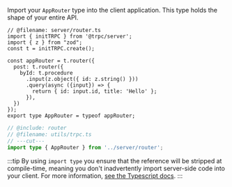 Import your `AppRouter` type into the client application. This type holds the shape of your entire API.

```twoslash include router
// @filename: server/router.ts
import { initTRPC } from '@trpc/server';
import { z } from "zod";
const t = initTRPC.create();

const appRouter = t.router({
  post: t.router({
    byId: t.procedure
      .input(z.object({ id: z.string() }))
      .query(async ({input}) => {
        return { id: input.id, title: 'Hello' };
      }),
  })
});
export type AppRouter = typeof appRouter;
```

```ts twoslash
// @include: router
// @filename: utils/trpc.ts
// ---cut---
import type { AppRouter } from '../server/router';
```

:::tip
By using `import type` you ensure that the reference will be stripped at compile-time, meaning you don't inadvertently import server-side code into your client. For more information, [see the Typescript docs](https://www.typescriptlang.org/docs/handbook/release-notes/typescript-3-8.html#type-only-imports-and-export).
:::
